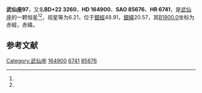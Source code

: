 {{Starbox begin
| name = 武仙座97
}}
{{Starbox observe
| epoch = [[J2000.0|J2000.0]]
| constell = [[武仙座|武仙座]]<ref name=SIMBAD>{{cite web
 | url=http://simbad.u-strasbg.fr/simbad/sim-id?Ident=HR+6741
 | title =Pulsating variable Star
 | publisher=Centre de Données astronomiques de Strasbourg
 | work=SIMBAD
 | accessdate=2012-07-13}}</ref><ref name=DATA>{{cite web
 | url=http://vizier.u-strasbg.fr/viz-bin/VizieR-5?-out.add=.&-source=5050&-corr=PK=HR&-out.max=9999&HR=6741
 | title =VizieR Detailed Page
 | accessdate=2012-07-13}}</ref>
| 星官 = 
| ra = {{RA|18|2|30.1}}<ref name=SIMBAD /><ref name=DATA />
| dec = {{DEC|+22|55|23}}<ref name=SIMBAD /><ref name=DATA />
| appmag_v = 6.21<ref name=SIMBAD /><ref name=DATA />
}}
{{Starbox character
| class = B3Vn<ref name=SIMBAD /><ref name=DATA />
| b-v = -0.1<ref name=SIMBAD /><ref name=DATA />
| u-b = -0.64<ref name=SIMBAD /><ref name=DATA />
| r-i = <ref name=SIMBAD /><ref name=DATA />
| variable = 
}}
{{Starbox astrometry
| radial_v = -0.64
| prop_mo_ra = -36
| parallax = 
| p_error = 
}}
{{Starbox catalog
| names =BD+22 3260，[[SAO星表|SAO]] 85676，[[HD星表|HD]] 164900，[[HR星表|HR]] 6741}}
{{Starbox reference |Simbad=HR+6741}}
{{Starbox end}}

'''武仙座97'''，又名'''BD+22 3260'''，'''HD 164900'''、'''SAO 85676'''、'''HR 6741'''，是[[武仙座|武仙座]]的一颗恒星<ref name=SIMBAD /><ref name=DATA />，视星等为6.21，位于[[銀道座標系|銀經]]48.91，[[銀道座標系|銀緯]]20.57，其[[B1900.0|B1900.0]]坐标为赤經{{RA|17|58|19.2}}，赤緯{{DEC|+22|20.57|21}}。

== 参考文献 ==
{{reflist}}

{{star-stub}}

{{武仙座恒星}}
[[Category:武仙座|Category:武仙座]]
[[Category:HD和HDE天體|164900]]
[[Category:HR天體|6741]]
[[Category:SAO天體|85676]]
